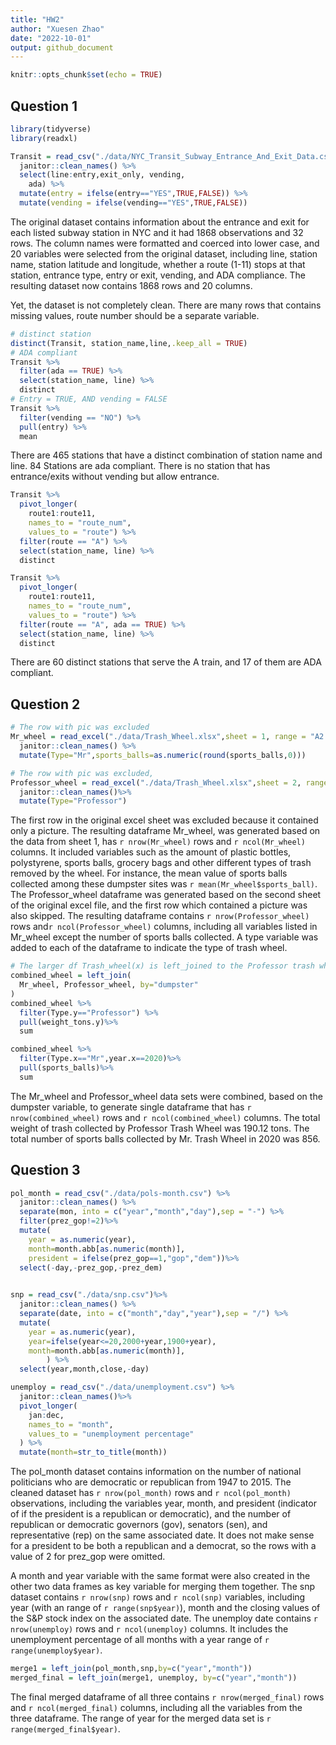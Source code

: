 ```yaml
---
title: "HW2"
author: "Xuesen Zhao"
date: "2022-10-01"
output: github_document
---
```


```r
knitr::opts_chunk$set(echo = TRUE)
```

## Question 1

```r
library(tidyverse)
library(readxl)
```


```r
Transit = read_csv("./data/NYC_Transit_Subway_Entrance_And_Exit_Data.csv",col_types = cols(Route8 = "c", Route9 = "c", Route10 = "c", Route11 = "c")) %>%
  janitor::clean_names() %>% 
  select(line:entry,exit_only, vending,  
    ada) %>%
  mutate(entry = ifelse(entry=="YES",TRUE,FALSE)) %>%
  mutate(vending = ifelse(vending=="YES",TRUE,FALSE)) 
```

The original dataset contains information about the entrance and exit for each listed subway station in NYC and it had 1868 observations and 32 rows. The column names were formatted and coerced into lower case, and 20 variables were selected from the original dataset, including line, station name, station latitude and longitude, whether a route (1-11) stops at that station, entrance type, entry or exit, vending, and ADA compliance. The resulting dataset now contains 1868 rows and 20 columns. 

Yet, the dataset is not completely clean. There are many rows that contains missing values, route number should be a separate variable. 

```r
# distinct station
distinct(Transit, station_name,line,.keep_all = TRUE) 
# ADA compliant
Transit %>% 
  filter(ada == TRUE) %>% 
  select(station_name, line) %>% 
  distinct
# Entry = TRUE, AND vending = FALSE
Transit %>% 
  filter(vending == "NO") %>% 
  pull(entry) %>% 
  mean
```

There are 465 stations that have a distinct combination of station name and line. 84 Stations are ada compliant. There is no station that has entrance/exits without vending but allow entrance. 

```r
Transit %>% 
  pivot_longer(
    route1:route11,
    names_to = "route_num",
    values_to = "route") %>% 
  filter(route == "A") %>% 
  select(station_name, line) %>% 
  distinct

Transit %>% 
  pivot_longer(
    route1:route11,
    names_to = "route_num",
    values_to = "route") %>% 
  filter(route == "A", ada == TRUE) %>% 
  select(station_name, line) %>% 
  distinct
```

There are 60 distinct stations that serve the A train, and 17 of them are ADA compliant. 

## Question 2

```r
# The row with pic was excluded
Mr_wheel = read_excel("./data/Trash_Wheel.xlsx",sheet = 1, range = "A2:N549") %>%
  janitor::clean_names() %>% 
  mutate(Type="Mr",sports_balls=as.numeric(round(sports_balls,0)))

# The row with pic was excluded, 
Professor_wheel = read_excel("./data/Trash_Wheel.xlsx",sheet = 2, range = "A2:M96") %>%
  janitor::clean_names()%>%
  mutate(Type="Professor")

```

The first row in the original excel sheet was excluded because it contained only a picture. The resulting dataframe Mr_wheel, was generated based on the data from sheet 1, has `r nrow(Mr_wheel)` rows and `r ncol(Mr_wheel)` columns. It included variables such as the amount of plastic bottles, polystyrene, sports balls, grocery bags and other different types of trash removed by the wheel. For instance, the mean value of sports balls collected among these dumpster sites was `r mean(Mr_wheel$sports_ball)`. The Professor_wheel dataframe was generated based on the second sheet of the original excel file, and the first row which contained a picture was also skipped. The resulting dataframe contains `r nrow(Professor_wheel)` rows and`r ncol(Professor_wheel)` columns, including all variables listed in Mr_wheel except the number of sports balls collected. A type variable was added to each of the dataframe to indicate the type of trash wheel. 

```r
# The larger df Trash_wheel(x) is left_joined to the Professor trash wheel (y)
combined_wheel = left_join(
  Mr_wheel, Professor_wheel, by="dumpster"
)
combined_wheel %>%
  filter(Type.y=="Professor") %>%
  pull(weight_tons.y)%>%
  sum

combined_wheel %>%
  filter(Type.x=="Mr",year.x==2020)%>%
  pull(sports_balls)%>%
  sum
```

The Mr_wheel and Professor_wheel data sets were combined, based on the dumpster variable, to generate single dataframe that has `r nrow(combined_wheel)` rows and `r ncol(combined_wheel)` columns. The total weight of trash collected by Professor Trash Wheel was 190.12 tons. The total number of sports balls collected by Mr. Trash Wheel in 2020 was 856. 

## Question 3

```r
pol_month = read_csv("./data/pols-month.csv") %>%
  janitor::clean_names() %>%
  separate(mon, into = c("year","month","day"),sep = "-") %>%
  filter(prez_gop!=2)%>%
  mutate(
    year = as.numeric(year),
    month=month.abb[as.numeric(month)],
    president = ifelse(prez_gop==1,"gop","dem"))%>%
  select(-day,-prez_gop,-prez_dem)
  
```


```r
snp = read_csv("./data/snp.csv")%>%
  janitor::clean_names() %>%
  separate(date, into = c("month","day","year"),sep = "/") %>% 
  mutate(
    year = as.numeric(year), 
    year=ifelse(year<=20,2000+year,1900+year),
    month=month.abb[as.numeric(month)],
        ) %>%
  select(year,month,close,-day)
```

```r
unemploy = read_csv("./data/unemployment.csv") %>%
  janitor::clean_names()%>%
  pivot_longer(
    jan:dec,
    names_to = "month",
    values_to = "unemployment percentage"
  ) %>% 
  mutate(month=str_to_title(month))
```

The pol_month dataset contains information on the number of national politicians who are democratic or republican from 1947 to 2015. The cleaned dataset has `r nrow(pol_month)` rows and `r ncol(pol_month)` observations, including the variables year, month, and president (indicator of if the president is a republican or democratic), and the number of republican or democratic governors (gov), senators (sen), and representative (rep) on the same associated date. It does not make sense for a president to be both a republican and a democrat, so the rows with a value of 2 for prez_gop were omitted. 


A month and year variable with the same format were also created in the other two data frames as key variable for merging them together. The snp dataset contains `r nrow(snp)` rows and `r ncol(snp)` variables, including year (with an range of `r range(snp$year)`), month and the closing values of the S&P stock index on the associated date. The unemploy date contains `r nrow(unemploy)` rows and `r ncol(unemploy)` columns. It includes the unemployment percentage of all months with a year range of `r range(unemploy$year)`. 

```r
merge1 = left_join(pol_month,snp,by=c("year","month"))
merged_final = left_join(merge1, unemploy, by=c("year","month"))
```

The final merged dataframe of all three contains `r nrow(merged_final)` rows and `r ncol(merged_final)` columns, including all the variables from the three dataframe. The range of year for the merged data set is `r range(merged_final$year)`. 